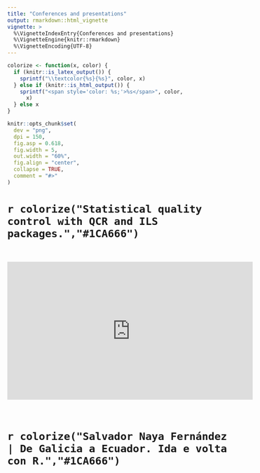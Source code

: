 ```yaml
---
title: "Conferences and presentations"
output: rmarkdown::html_vignette
vignette: >
  %\VignetteIndexEntry{Conferences and presentations}
  %\VignetteEngine{knitr::rmarkdown}
  %\VignetteEncoding{UTF-8}
---
```


```r
colorize <- function(x, color) {
  if (knitr::is_latex_output()) {
    sprintf("\\textcolor{%s}{%s}", color, x)
  } else if (knitr::is_html_output()) {
    sprintf("<span style='color: %s;'>%s</span>", color,
      x)
  } else x
}
```
```r
knitr::opts_chunk$set(
  dev = "png",
  dpi = 150,
  fig.asp = 0.618,
  fig.width = 5,
  out.width = "60%",
  fig.align = "center",
  collapse = TRUE,
  comment = "#>"
)
```

# `r colorize("Statistical quality control with QCR and ILS packages.","#1CA666")`

<br>

<iframe width="560" height="315" src="https://www.youtube.com/embed/mhUJh5Wz2X8" title="YouTube video player" frameborder="0" allow="accelerometer; autoplay; clipboard-write; encrypted-media; gyroscope; picture-in-picture" allowfullscreen></iframe>

<br>


# `r colorize("Salvador Naya Fernández | De Galicia a Ecuador. Ida e volta con R.","#1CA666")`




